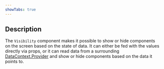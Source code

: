 ```yaml
---
showTabs: true
---
```


## Description

The `Visibility` component makes it possible to show or hide components on the screen based on the state of data. It can either be fed with the values directly via props, or it can read data from a surrounding [DataContext.Provider](/uilib/extensions/forms/DataContext/Provider) and show or hide components based on the data it points to.
